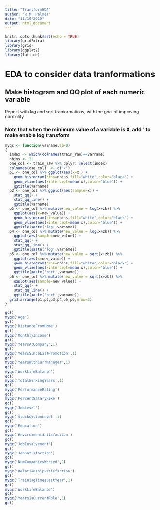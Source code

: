 ```yaml
---
title: "TransformEDA"
author: "R.M. Palmer"
date: "11/15/2019"
output: html_document
---
```


```r
knitr::opts_chunk$set(echo = TRUE)
library(gridExtra)
library(grid)
library(ggplot2)
library(lattice)

```

# EDA to consider data tranformations

## Make histogram and QQ plot of each numeric variable

Repeat with log and sqrt tranformations, with the goal of improving normality

### Note that when the minimum value of a variable is 0, add 1 to make enable log transform

```r
myqc <- function(varname,zb=0)
{
  index <- which(colnames(train_raw)==varname)
  nbins <- 21
  one_col <- train_raw %>% dplyr::select(index)
  colnames(one_col)  <- c('x')
  p1 <- one_col %>% ggplot(aes(x=x)) +
    geom_histogram(bins=nbins,fill="white",color="black") +
    geom_vline(aes(xintercept=mean(x),color="blue")) + 
    ggtitle(varname)
  p2 <- one_col %>% ggplot(aes(sample=x)) +
    stat_qq() +
    stat_qq_line() + 
    ggtitle(varname)
  p3 <- one_col %>% mutate(new_value = log(x+zb)) %>%
    ggplot(aes(x=new_value)) +
    geom_histogram(bins=nbins,fill="white",color="black") +
    geom_vline(aes(xintercept=mean(x),color="blue")) + 
    ggtitle(paste('log',varname))
  p4 <- one_col %>% mutate(new_value = log(x+zb)) %>%
    ggplot(aes(sample=new_value)) +
    stat_qq() +
    stat_qq_line() + 
    ggtitle(paste('log',varname))
  p5 <- one_col %>% mutate(new_value = sqrt(x+zb)) %>%
    ggplot(aes(x=new_value)) +
    geom_histogram(bins=nbins,fill="white",color="black") +
    geom_vline(aes(xintercept=mean(x),color="blue")) + 
    ggtitle(paste('sqrt',varname))
  p6 <- one_col %>% mutate(new_value = sqrt(x+zb)) %>%
    ggplot(aes(sample=new_value)) +
    stat_qq() +
    stat_qq_line() + 
    ggtitle(paste('sqrt',varname))
  grid.arrange(p1,p2,p3,p4,p5,p6,nrow=3)
}

```

```r
gc()
myqc('Age')
gc()
myqc('DistanceFromHome')
gc()
myqc('MonthlyIncome')
gc()
myqc('YearsAtCompany',1)
gc()
myqc('YearsSinceLastPromotion',1)
gc()
myqc('YearsWithCurrManager',1)
gc()
myqc('WorkLifeBalance')
gc()
myqc('TotalWorkingYears',1)
gc()
myqc('PerformanceRating')
gc()
myqc('PercentSalaryHike')
gc()
myqc('JobLevel')
gc()
myqc('StockOptionLevel',1)
gc()
myqc('Education')
gc()
myqc('EnvironmentSatisfaction')
gc()
myqc('JobInvolvement')
gc()
myqc('JobSatisfaction')
gc()
myqc('NumCompaniesWorked',1)
gc()
myqc('RelationshipSatisfaction')
gc()
myqc('TrainingTimesLastYear',1)
gc()
myqc('WorkLifeBalance')
gc()
myqc('YearsInCurrentRole',1)
gc()
```


